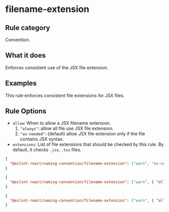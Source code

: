 # filename-extension

## Rule category

Convention.

## What it does

Enforces consistent use of the JSX file extension.

## Examples

This rule enforces consistent file extensions for JSX files.

## Rule Options

- `allow`: When to allow a JSX filename extension.
  1. `"always"`: allow all file use JSX file extension.
  2. `"as-needed"`: (default) allow JSX file extension only if the file contains JSX syntax.
- `extensions`: List of file extensions that should be checked by this rule. By default, it checks `.jsx`, `.tsx` files.

```json
{
  "@eslint-react/naming-convention/filename-extension": ["warn", "as-needed"]
}
```

```json
{
  "@eslint-react/naming-convention/filename-extension": ["warn", { "allow": "as-needed" }]
}
```

```json
{
  "@eslint-react/naming-convention/filename-extension": ["warn", { "allow": "always", "extensions": [".jsx", ".tsx"] }]
}
```
